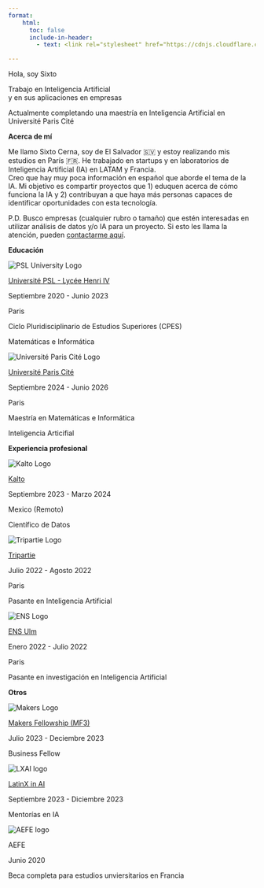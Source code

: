 ```yaml
---
format:
    html:
      toc: false
      include-in-header:
        - text: <link rel="stylesheet" href="https://cdnjs.cloudflare.com/ajax/libs/font-awesome/6.0.0/css/all.min.css">

---
```


<div class="hero">

<p class="hero-subtitle">Hola, soy Sixto</p>

<p class="hero-title">
  Trabajo en <span class="orange-highlight">Inteligencia Artificial</span><br>
  y en sus aplicaciones en empresas
</p>

<p class="hero-text">Actualmente completando una maestría en Inteligencia Artificial en Université Paris Cité</p>

</div>


<div class="social-links">
  <a href="mailto:sixto2cerna@gmail.com" aria-label="Email">
    <i class="fa-solid fa-envelope"></i>
  </a>
  <a href="https://www.linkedin.com/in/sixto-cerna" aria-label="LinkedIn">
    <i class="fa-brands fa-linkedin"></i>
  </a>
  <a href="https://github.com/sixtocerna" aria-label="LinkedIn">
    <i class="fa-brands fa-github"></i>
  </a>
</div>

**Acerca de mí**

```{=html}
<div class="content-section">
  <p>
  Me llamo Sixto Cerna, soy de El Salvador 🇸🇻 y estoy realizando mis estudios en París 🇫🇷. He trabajado en startups y en laboratorios de Inteligencia Artificial (IA) en LATAM y Francia. <br>
  Creo que hay muy poca información en español que aborde el tema de la IA. Mi objetivo es compartir proyectos que 1) eduquen acerca de cómo funciona la IA y 2) contribuyan a que haya más personas capaces de identificar oportunidades con esta tecnología. 
  </p>

  <p>
  P.D. Busco empresas (cualquier rubro o tamaño) que estén interesadas en utilizar análisis de datos y/o IA para un proyecto. Si esto les llama la atención, pueden <a class="inline-link" href="mailto:sixto2cerna@gmail.com?subject=An%C3%A1lisis%20de%20datos%20e%20IA%20en%20[nombre%20empresa]&body=Hola%20Sixto,%0A%0AMe%20llamo%20[nombre].%20Me%20gustar%C3%ADa%20saber%20m%C3%A1s%20acerca%20del%20proyecto%20que%20est%C3%A1s%20desarrollando%20acerca%20del%20uso%20de%20an%C3%A1lisis%20de%20datos%20e%20IA%20en%20empresas.">contactarme aquí</a>.
  </p>

</div>
```

**Educación**

```{=html}

<div class="content-section">
  <div class="education-experience-entry">
    <div class="logo-container">
      <img src="assets/psl_logo.png" alt="PSL University Logo" class="logo">
    </div>
    <div class="university-company-info">
      <p class="university-company-name"> <a class="card-link" href="https://psl.eu/en/education/multidisciplinary-undergraduate-degree-cpes">Université PSL - Lycée Henri IV</a></p>
      <p class="period">Septiembre 2020 - Junio 2023</p>
      <p class="location">Paris</p>
    </div>
    <div class="information">
      <p class="name">Ciclo Pluridisciplinario de Estudios Superiores (CPES)</p>
      <p class="field">Matemáticas e Informática</p>
    </div>
  </div>

  <div class="education-experience-entry">
    <div class="logo-container">
      <img src="assets/paris_cite_logo.png" alt="Université Paris Cité Logo" class="logo">
    </div>
    <div class="university-company-info">
      <p class="university-company-name"><a href="https://master.math.u-paris.fr/en/parcours/data/" class="card-link">Université Paris Cité</a></p>
      <p class="period">Septiembre 2024 - Junio 2026</p>
      <p class="location">Paris</p>
    </div>
    <div class="information">
      <p class="name">Maestría en Matemáticas e Informática</p>
      <p class="field">Inteligencia Articifial</p>
    </div>
  </div>

</div>

```
**Experiencia profesional**

```{=html}
<div class="content-section">
  <div class="education-experience-entry">
    <div class="logo-container">
      <img src="assets/kalto_logo.png" alt="Kalto Logo" class="logo">
    </div>
    <div class="university-company-info">
      <p class="university-company-name"><a class="card-link" href="https://www.kalto.la">Kalto</a></p>
      <p class="period">Septiembre 2023 - Marzo 2024</p>
      <p class="location">Mexico (Remoto)</p>
    </div>
    <div class="information">
      <p class="name">Científico de Datos</p>
    </div>
  </div>

  <div class="education-experience-entry">
    <div class="logo-container">
      <img src="assets/tripartie_logo.png" alt="Tripartie Logo" class="logo">
    </div>
    <div class="university-company-info">
      <p class="university-company-name"><a class="card-link" href="https://tripartie.com/">Tripartie</a></p>
      <p class="period">Julio 2022 - Agosto 2022</p>
      <p class="location">Paris</p>
    </div>
    <div class="information">
      <p class="name">Pasante en Inteligencia Artificial</p>
    </div>
  </div>

    <div class="education-experience-entry">
    <div class="logo-container">
      <img src="assets/ens_logo.png" alt="ENS Logo" class="logo">
    </div>
    <div class="university-company-info">
      <p class="university-company-name"><a class="card-link" href="https://csd.ens.psl.eu">ENS Ulm</a></p>
      <p class="period">Enero 2022 - Julio 2022</p>
      <p class="location">Paris</p>
    </div>
    <div class="information">
      <p class="name">Pasante en investigación en Inteligencia Artificial</p>
    </div>
  </div>

</div>
```

**Otros**

```{=html}
<div class="content-section">
  <div class="education-experience-entry">
    <div class="logo-container">
      <img src="assets/makers_logo.png" alt="Makers Logo" class="logo">
    </div>
    <div class="university-company-info">
      <p class="university-company-name"><a href="https://makers.ngo" class="card-link">Makers Fellowship (MF3)</a></p>
      <p class="period">Julio 2023 - Deciembre 2023</p>
    </div>
    <div class="information">
      <p class="name">Business Fellow</p>
    </div>
  </div>

  <div class="education-experience-entry">
    <div class="logo-container">
      <img src="assets/LXAI_logo.png" alt="LXAI logo" class="logo">
    </div>
    <div class="university-company-info">
      <p class="university-company-name"><a href="https://www.latinxinai.org" class="card-link">LatinX in AI</a></p>
      <p class="period">Septiembre 2023 - Diciembre 2023</p>
    </div>
    <div class="information">
      <p class="name">Mentorías en IA</p>
    </div>
  </div>

    <div class="education-experience-entry">
    <div class="logo-container">
      <img src="assets/aefe_logo.png" alt="AEFE logo" class="logo">
    </div>
    <div class="university-company-info">
      <p class="university-company-name">AEFE</p>
      <p class="period">Junio 2020</p>
    </div>
    <div class="information">
      <p class="name">Beca completa para estudios unviersitarios en Francia</p>
    </div>
  </div>

</div>
```
